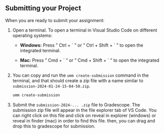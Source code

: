 ## Submitting your Project

When you are ready to submit your assignment:

1. Open a terminal. To open a terminal in Visual Studio Code on different operating systems:
    - **Windows:** Press " Ctrl + \` " or " Ctrl + Shift + \` " to open the integrated terminal.

    - **Mac:** Press " Cmd + \` " or " Cmd + Shift + \` " to open the integrated terminal.

2. You can copy and run the `umm create-submission` command in the terminal, and that should create a zip file with a name similar to `submission-2024-01-24-15-04-50.zip`.

    ```bash
    umm create-submission
    ```

3. Submit the `submission-2024-... .zip` file to Gradescope. The submission zip file will appear in the file explorer tab of VS Code. You can right click on this file and click on reveal in explorer (windows) or reveal in finder (mac) in order to find this file. then, you can drag and drop this to gradescope for submission.
